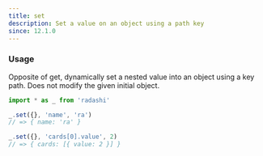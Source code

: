 ```yaml
---
title: set
description: Set a value on an object using a path key
since: 12.1.0
---
```


### Usage

Opposite of get, dynamically set a nested value into an object using a key path. Does not modify the given initial object.

```ts
import * as _ from 'radashi'

_.set({}, 'name', 'ra')
// => { name: 'ra' }

_.set({}, 'cards[0].value', 2)
// => { cards: [{ value: 2 }] }
```
